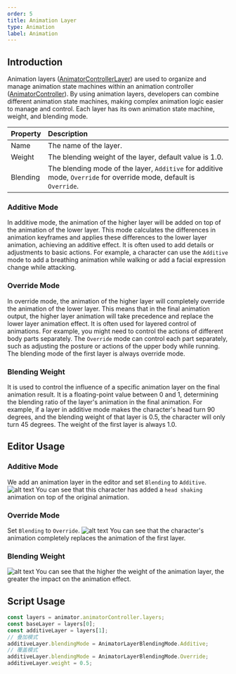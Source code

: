```yaml
---
order: 5
title: Animation Layer
type: Animation
label: Animation
---
```


## Introduction
Animation layers ([AnimatorControllerLayer](/en/apis/core/#AnimatorControllerLayer)) are used to organize and manage animation state machines within an animation controller ([AnimatorController](/en/apis/core/#AnimatorController)). By using animation layers, developers can combine different animation state machines, making complex animation logic easier to manage and control. Each layer has its own animation state machine, weight, and blending mode.

| Property | Description                                                                        |
| :------- | :--------------------------------------------------------------------------------- |
| Name     | The name of the layer.                                                             |
| Weight   | The blending weight of the layer, default value is 1.0.                            |
| Blending | The blending mode of the layer, `Additive` for additive mode, `Override` for override mode, default is `Override`. |

### Additive Mode
In additive mode, the animation of the higher layer will be added on top of the animation of the lower layer. This mode calculates the differences in animation keyframes and applies these differences to the lower layer animation, achieving an additive effect. It is often used to add details or adjustments to basic actions. For example, a character can use the `Additive` mode to add a breathing animation while walking or add a facial expression change while attacking.

### Override Mode
In override mode, the animation of the higher layer will completely override the animation of the lower layer. This means that in the final animation output, the higher layer animation will take precedence and replace the lower layer animation effect. It is often used for layered control of animations. For example, you might need to control the actions of different body parts separately. The `Override` mode can control each part separately, such as adjusting the posture or actions of the upper body while running.
<Callout type="info">
The blending mode of the first layer is always override mode.
</Callout>

### Blending Weight
It is used to control the influence of a specific animation layer on the final animation result. It is a floating-point value between 0 and 1, determining the blending ratio of the layer's animation in the final animation. For example, if a layer in additive mode makes the character's head turn 90 degrees, and the blending weight of that layer is 0.5, the character will only turn 45 degrees.
<Callout type="info">
The weight of the first layer is always 1.0.
</Callout>




## Editor Usage
### Additive Mode
We add an animation layer in the editor and set `Blending` to `Additive`.
![alt text](https://mdn.alipayobjects.com/huamei_3zduhr/afts/img/A*JyqiQ6kvqBcAAAAAAAAAAAAADsJ_AQ/original)
You can see that this character has added a `head shaking` animation on top of the original animation.

### Override Mode
Set `Blending` to `Override`.
![alt text](https://mdn.alipayobjects.com/huamei_3zduhr/afts/img/A*5TfbQJjPZDMAAAAAAAAAAAAADsJ_AQ/original)
You can see that the character's animation completely replaces the animation of the first layer.

### Blending Weight
![alt text](https://mdn.alipayobjects.com/huamei_3zduhr/afts/img/A*HSxgTZIDqQ0AAAAAAAAAAAAADsJ_AQ/original)
You can see that the higher the weight of the animation layer, the greater the impact on the animation effect.


## Script Usage

```typescript
const layers = animator.animatorController.layers;
const baseLayer = layers[0];
const additiveLayer = layers[1];
// 叠加模式
additiveLayer.blendingMode = AnimatorLayerBlendingMode.Additive;
// 覆盖模式
additiveLayer.blendingMode = AnimatorLayerBlendingMode.Override;
additiveLayer.weight = 0.5;
```
<Playground href="/embed/skeleton-animation-additive" />
